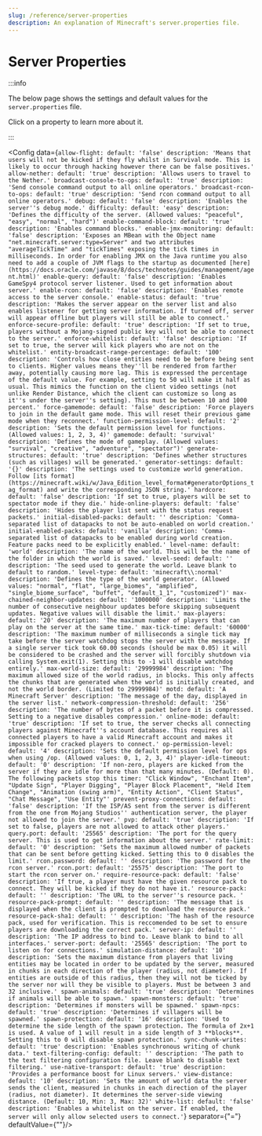```yaml
---
slug: /reference/server-properties
description: An explanation of Minecraft's server.properties file.
---
```


# Server Properties


:::info

The below page shows the settings and default values for the `server.properties` file.

Click on a property to learn more about it.

:::

<Config data={`
allow-flight:
  default: 'false'
  description: 'Means that users will not be kicked if they fly whilst in Survival mode. This is likely to occur through
    hacking however there can be false positives.'
allow-nether:
  default: 'true'
  description: 'Allows users to travel to the Nether.'
broadcast-console-to-ops:
  default: 'true'
  description: 'Send console command output to all online operators.'
broadcast-rcon-to-ops:
  default: 'true'
  description: 'Send rcon command output to all online operators.'
debug:
  default: 'false'
  description: 'Enables the server''s debug mode.'
difficulty:
  default: 'easy'
  description: 'Defines the difficulty of the server. (Allowed values: "peaceful", "easy", "normal", "hard")'
enable-command-block:
  default: 'true'
  description: 'Enables command blocks.'
enable-jmx-monitoring:
  default: 'false'
  description: 'Exposes an MBean with the Object name "net.minecraft.server:type=Server" and two attributes
    "averageTickTime" and "tickTimes" exposing the tick times in milliseconds. In order for enabling JMX on
    the Java runtime you also need to add a couple of JVM flags to the startup as documented
    [here](https://docs.oracle.com/javase/8/docs/technotes/guides/management/agent.html)'
enable-query:
  default: 'false'
  description: 'Enables GameSpy4 protocol server listener. Used to get information about server.'
enable-rcon:
  default: 'false'
  description: 'Enables remote access to the server console.'
enable-status:
  default: 'true'
  description: 'Makes the server appear on the server list and also enables listener for getting server
    information. If turned off, server will appear offline but players will still be able to connect.'
enforce-secure-profile:
  default: 'true'
  description: 'If set to true, players without a Mojang-signed public key will not be able to connect to the server.'
enforce-whitelist:
  default: 'false'
  description: 'If set to true, the server will kick players who are not on the whitelist.'
entity-broadcast-range-percentage:
  default: '100'
  description: 'Controls how close entities need to be before being sent to clients. Higher values means they''ll
    be rendered from farther away, potentially causing more lag. This is expressed the percentage of the default
    value. For example, setting to 50 will make it half as usual. This mimics the function on the client video
    settings (not unlike Render Distance, which the client can customize so long as it''s under the server''s
    setting). This must be between 10 and 1000 percent.'
force-gamemode:
  default: 'false'
  description: 'Force players to join in the default game mode. This will reset their previous game mode when they
    reconnect.'
function-permission-level:
  default: '2'
  description: 'Sets the default permission level for functions. (Allowed values: 1, 2, 3, 4)'
gamemode:
  default: 'survival'
  description: 'Defines the mode of gameplay. (Allowed values: "survival", "creative", "adventure", "spectator")'
generate-structures:
  default: 'true'
  description: 'Defines whether structures (such as villages) will be generated.'
generator-settings:
  default: '{}'
  description: 'The settings used to customize world generation. Follow
    [its format](https://minecraft.wiki/w/Java_Edition_level_format#generatorOptions_tag_format) and
    write the corresponding JSON string.'
hardcore:
  default: 'false'
  description: 'If set to true, players will be set to spectator mode if they die.'
hide-online-players:
  default: 'false'
  description: 'Hides the player list sent with the status request packets.'
initial-disabled-packs:
  default: ''
  description: 'Comma-separated list of datapacks to not be auto-enabled on world creation.'
initial-enabled-packs:
  default: 'vanilla'
  description: 'Comma-separated list of datapacks to be enabled during world creation. Feature packs need
    to be explicitly enabled.'
level-name:
  default: 'world'
  description: 'The name of the world. This will be the name of the folder in which the world is saved.'
level-seed:
  default: ''
  description: 'The seed used to generate the world. Leave blank to default to random.'
level-type:
  default: 'minecraft\\:normal'
  description: 'Defines the type of the world generator. (Allowed values: "normal", "flat", "large_biomes",
    "amplified", "single_biome_surface", "buffet", "default_1_1", "customized")'
max-chained-neighbor-updates:
  default: '1000000'
  description: 'Limits the number of consecutive neighbour updates before skipping subsequent updates. Negative
    values will disable the limit.'
max-players:
  default: '20'
  description: 'The maximum number of players that can play on the server at the same time.'
max-tick-time:
  default: '60000'
  description: 'The maximum number of milliseconds a single tick may take before the server watchdog stops the
    server with the message. If a single server tick took 60.00 seconds (should be max 0.05) it will be considered to be
    crashed and the server will forcibly shutdown via calling System.exit(1). Setting this to -1 will disable watchdog
    entirely.'
max-world-size:
  default: '29999984'
  description: 'The maximum allowed size of the world radius, in blocks. This only affects the chunks that are
    generated when the world is initially created, and not the world border. (Limited to 29999984)'
motd:
  default: 'A Minecraft Server'
  description: 'The message of the day, displayed in the server list.'
network-compression-threshold:
  default: '256'
  description: 'The number of bytes of a packet before it is compressed. Setting to a negative disables compression.'
online-mode:
  default: 'true'
  description: 'If set to true, the server checks all connecting players against Minecraft''s account database.
    This requires all connected players to have a valid Minecraft account and makes it impossible for cracked
    players to connect.'
op-permission-level:
  default: '4'
  description: 'Sets the default permission level for ops when using /op. (Allowed values: 0, 1, 2, 3, 4)'
player-idle-timeout:
  default: '0'
  description: 'If non-zero, players are kicked from the server if they are idle for more than that many minutes.
    (Default: 0). The following packets stop this timer: "Click Window", "Enchant Item", "Update Sign",
    "Player Digging", "Player Block Placement", "Held Item Change", "Animation (swing arm)", "Entity Action",
    "Client Status", "Chat Message", "Use Entity"'
prevent-proxy-connections:
  default: 'false'
  description: 'If the ISP/AS sent from the server is different from the one from Mojang Studios'' authentication
    server, the player not allowed to join the server.'
pvp:
  default: 'true'
  description: 'If set to false, players are not allowed to attack other players.'
query.port:
  default: '25565'
  description: 'The port for the query server. This is used to get information about the server.'
rate-limit:
  default: '0'
  description: 'Sets the maximum allowed number of packets that can be sent before getting kicked. Setting this to 0
    disables the limit.'
rcon.password:
  default: ''
  description: 'The password for the rcon server.'
rcon.port:
  default: '25575'
  description: 'The port to start the rcon server on.'
require-resource-pack:
  default: 'false'
  description: 'If true, a player must have the given resource pack to connect. They will be kicked if they do not
    have it.'
resource-pack:
  default: ''
  description: 'The URL to the server''s resource pack. '
resource-pack-prompt:
  default: ''
  description: 'The message that is displayed when the client is prompted to download the resource pack.'
resource-pack-sha1:
  default: ''
  description: 'The hash of the resource pack, used for verification. This is reccomended to be set to ensure
    players are downloading the correct pack.'
server-ip:
  default: ''
  description: 'The IP address to bind to. Leave blank to bind to all interfaces.'
server-port:
  default: '25565'
  description: 'The port to listen on for connections.'
simulation-distance:
  default: '10'
  description: 'Sets the maximum distance from players that living entities may be located in order to be
    updated by the server, measured in chunks in each direction of the player (radius, not diameter).
    If entities are outside of this radius, then they will not be ticked by the server nor will they be
    visible to players. Must be between 3 and 32 inclusive.'
spawn-animals:
  default: 'true'
  description: 'Determines if animals will be able to spawn.'
spawn-monsters:
  default: 'true'
  description: 'Determines if monsters will be spawned.'
spawn-npcs:
  default: 'true'
  description: 'Determines if villagers will be spawned.'
spawn-protection:
  default: '16'
  description: 'Used to determine the side length of the spawn protection. The formula of 2x+1 is used. A value of 1
    will result in a side length of 3 **blocks**. Setting this to 0 will disable spawn protection.'
sync-chunk-writes:
  default: 'true'
  description: 'Enables synchronous writing of chunk data.'
text-filtering-config:
  default: ''
  description: 'The path to the text filtering configuration file. Leave blank to disable text filtering.'
use-native-transport:
  default: 'true'
  description: 'Provides a performance boost for Linux servers.'
view-distance:
  default: '10'
  description: 'Sets the amount of world data the server sends the client, measured in chunks in each direction
    of the player (radius, not diameter). It determines the server-side viewing distance. (Default: 10, Min: 3,
    Max: 32)'
white-list:
  default: 'false'
  description: 'Enables a whitelist on the server. If enabled, the server will only allow selected users to connect.'
`} separator={"="} defaultValue={""}/>
